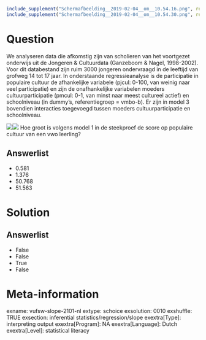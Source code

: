 ```r
include_supplement("Schermafbeelding__2019-02-04__om__10.54.16.png", recursive = TRUE)
include_supplement("Schermafbeelding__2019-02-04__om__10.54.30.png", recursive = TRUE)
```

Question
========
We analyseren data die afkomstig zijn van scholieren van het voortgezet
onderwijs uit de Jongeren & Cultuurdata (Ganzeboom & Nagel, 1998-2002).
Voor dit databestand zijn ruim 3000 jongeren ondervraagd in de leeftijd
van grofweg 14 tot 17 jaar. In onderstaande regressieanalyse is de
participatie in populaire cultuur de afhankelijke variabele (pjcul:
0-100, van weinig naar veel participatie) en zijn de onafhankelijke
variabelen moeders cultuurparticipatie (pmcul: 0-1, van minst naar meest
cultureel actief) en schoolniveau (in dummy’s, referentiegroep =
vmbo-b). Er zijn in model 3 bovendien interacties toegevoegd tussen
moeders cultuurparticipatie en schoolniveau.  
  
![](Schermafbeelding__2019-02-04__om__10.54.16.png)![](Schermafbeelding__2019-02-04__om__10.54.30.png)
Hoe groot is volgens model 1 in de steekproef de score op populaire
cultuur van een vwo leerling?

Answerlist
----------
* 0.581
* 1.376
* 50.768
* 51.563

Solution
========










Answerlist
----------
* False
* False
* True
* False

Meta-information
================
exname: vufsw-slope-2101-nl
extype: schoice
exsolution: 0010
exshuffle: TRUE
exsection: inferential statistics/regression/slope
exextra[Type]: interpreting output
exextra[Program]: NA
exextra[Language]: Dutch
exextra[Level]: statistical literacy

